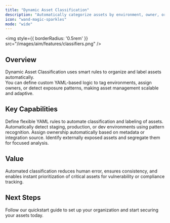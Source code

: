 ```yaml
---
title: "Dynamic Asset Classification"
description: "Automatically categorize assets by environment, owner, or exposure using intelligent rule-based classifiers."
icon: "wand-magic-sparkles"
mode: "wide"
---
```


<img style={{ borderRadius: '0.5rem' }} src="/images/aim/features/classifiers.png" />

## Overview

Dynamic Asset Classification uses smart rules to organize and label assets automatically.  
You can define custom YAML-based logic to tag environments, assign owners, or detect exposure patterns, making asset management scalable and adaptive.

## Key Capabilities

<Columns cols={2}>
  <Card title="Rule-Based Classification" icon="file-code">
    Define flexible YAML rules to automate classification and labeling of assets.
  </Card>
  <Card title="Environment Detection" icon="globe-2">
    Automatically detect staging, production, or dev environments using pattern recognition.
  </Card>
  <Card title="Owner Attribution" icon="user-check">
    Assign ownership automatically based on metadata or integration source.
  </Card>
  <Card title="Exposure Detection" icon="alert-octagon">
    Identify externally exposed assets and segregate them for focused analysis.
  </Card>
</Columns>

## Value

Automated classification reduces human error, ensures consistency, and enables instant prioritization of critical assets for vulnerability or compliance tracking.

## Next Steps

<Card title="Explore Live Demo Now" icon="arrow-right" href="https://suite.snapsec.co/demo">
  Follow our quickstart guide to set up your organization and start securing your assets today.
</Card>

